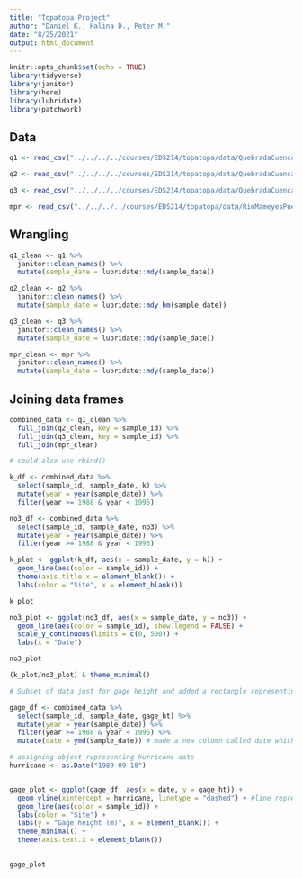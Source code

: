 ```yaml
---
title: "Topatopa Project"
author: "Daniel K., Halina D., Peter M."
date: "8/25/2021"
output: html_document
---
```


```r
knitr::opts_chunk$set(echo = TRUE)
library(tidyverse)
library(janitor)
library(here)
library(lubridate)
library(patchwork)
```

## Data 

```r
q1 <- read_csv("../../../../courses/EDS214/topatopa/data/QuebradaCuenca1-Bisley.csv", na = c("-9999", ""))

q2 <- read_csv("../../../../courses/EDS214/topatopa/data/QuebradaCuenca2-Bisley.csv", na = c("-9999", ""))

q3 <- read_csv("../../../../courses/EDS214/topatopa/data/QuebradaCuenca3-Bisley.csv", na = c("-9999", ""))

mpr <- read_csv("../../../../courses/EDS214/topatopa/data/RioMameyesPuenteRoto.csv", na = c("-9999", ""))
```

## Wrangling

```r
q1_clean <- q1 %>%
  janitor::clean_names() %>% 
  mutate(sample_date = lubridate::mdy(sample_date)) 

q2_clean <- q2 %>%
  janitor::clean_names() %>% 
  mutate(sample_date = lubridate::mdy_hm(sample_date)) 

q3_clean <- q3 %>%
  janitor::clean_names() %>% 
  mutate(sample_date = lubridate::mdy(sample_date)) 

mpr_clean <- mpr %>%
  janitor::clean_names() %>% 
  mutate(sample_date = lubridate::mdy(sample_date)) 
```

## Joining data frames

```r
combined_data <- q1_clean %>% 
  full_join(q2_clean, key = sample_id) %>% 
  full_join(q3_clean, key = sample_id) %>% 
  full_join(mpr_clean)

# could also use rbind()
```

```r
k_df <- combined_data %>% 
  select(sample_id, sample_date, k) %>% 
  mutate(year = year(sample_date)) %>% 
  filter(year >= 1988 & year < 1995)

no3_df <- combined_data %>% 
  select(sample_id, sample_date, no3) %>% 
  mutate(year = year(sample_date)) %>% 
  filter(year >= 1988 & year < 1995)

k_plot <- ggplot(k_df, aes(x = sample_date, y = k)) +
  geom_line(aes(color = sample_id)) +
  theme(axis.title.x = element_blank()) +
  labs(color = "Site", x = element_blank())

k_plot

no3_plot <- ggplot(no3_df, aes(x = sample_date, y = no3)) +
  geom_line(aes(color = sample_id), show.legend = FALSE) +
  scale_y_continuous(limits = c(0, 500)) +
  labs(x = "Date")

no3_plot

```

```r
(k_plot/no3_plot) & theme_minimal()
```



```r

# Subset of data just for gage height and added a rectangle representing when the hurricane hit

gage_df <- combined_data %>% 
  select(sample_id, sample_date, gage_ht) %>% 
  mutate(year = year(sample_date)) %>% 
  filter(year >= 1988 & year < 1995) %>% 
  mutate(date = ymd(sample_date)) # made a new column called date which is class date

# assigning object representing hurricane date
hurricane <- as.Date("1989-09-18")


gage_plot <- ggplot(gage_df, aes(x = date, y = gage_ht)) +
  geom_vline(xintercept = hurricane, linetype = "dashed") + #line representing hurricane
  geom_line(aes(color = sample_id)) +
  labs(color = "Site") +
  labs(y = "Gage height (m)", x = element_blank()) +
  theme_minimal() +
  theme(axis.text.x = element_blank())
  

gage_plot
```

